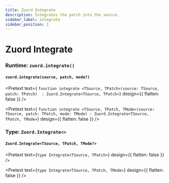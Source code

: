 ```yaml
---
title: Zuord Integrate
description: Integrates the patch into the source.
sidebar_label: integrate
sidebar_position: 1
---
```



# Zuord Integrate

### Runtime: ```zuord.integrate()```

#### ```zuord.integrate(source, patch, mode?)```

<Pretext 
    text={
`function integrate <TSource, TPatch>(source: TSource, patch: TPatch) 
    : Zuord.Integrate<TSource, TPatch>`} design={{ flatten: false }}
/>

<Pretext 
    text={
`function integrate <TSource, TPatch, TMode>(source: TSource, patch: TPatch, mode: TMode)
    : Zuord.Integrate<TSource, TPatch, TMode>`} design={{ flatten: false }}
/>

### Type: ```Zuord.Integrate<>```

#### ```Zuord.Integrate<TSource, TPatch, TMode?>```

<Pretext 
    text={`type Integrate<TSource, TPatch>`}
    design={{ flatten: false }}
/>

<Pretext 
    text={`type Integrate<TSource, TPatch, TMode>`}
    design={{ flatten: false }}
/>